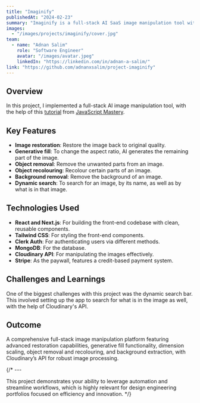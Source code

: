 ```yaml
---
title: "Imaginify"
publishedAt: "2024-02-23"
summary: "Imaginify is a full-stack AI SaaS image manipulation tool with several incredible features and a credit-based payment system."
images:
  - "/images/projects/imaginify/cover.jpg"
team:
  - name: "Adnan Salim"
    role: "Software Engineer"
    avatar: "/images/avatar.jpeg"
    linkedIn: "https://linkedin.com/in/adnan-a-salim/"
link: "https://github.com/adnanxsalim/project-imaginify"
---
```


## Overview

In this project, I implemented a full-stack AI image manipulation tool, with the help of this [tutorial](https://youtu.be/Ahwoks_dawU) from [JavaScript Mastery](https://www.youtube.com/@javascriptmastery).

## Key Features

- **Image restoration**: Restore the image back to original quality.
- **Generative fill**: To change the aspect ratio, AI generates the remaining part of the image.
- **Object removal**: Remove the unwanted parts from an image.
- **Object recolouring**: Recolour certain parts of an image.
- **Background removal**: Remove the background of an image.
- **Dynamic search**: To search for an image, by its name, as well as by what is in that image.

## Technologies Used

- **React and Next.js**: For building the front-end codebase with clean, reusable components.
- **Tailwind CSS**: For styling the front-end components.
- **Clerk Auth**: For authenticating users via different methods.
- **MongoDB**: For the database.
- **Cloudinary API**: For manipulating the images effectively.
- **Stripe**: As the paywall, features a credit-based payment system.

## Challenges and Learnings

One of the biggest challenges with this project was the dynamic search bar. This involved setting up the app to search for what is in the image as well, with the help of Cloudinary's API.

## Outcome

A comprehensive full-stack image manipulation platform featuring advanced restoration capabilities, generative fill functionality, dimension scaling, object removal and recolouring, and background extraction, with Cloudinary’s API for robust image processing.

{/* ---

This project demonstrates your ability to leverage automation and streamline workflows, which is highly relevant for design engineering portfolios focused on efficiency and innovation. */}